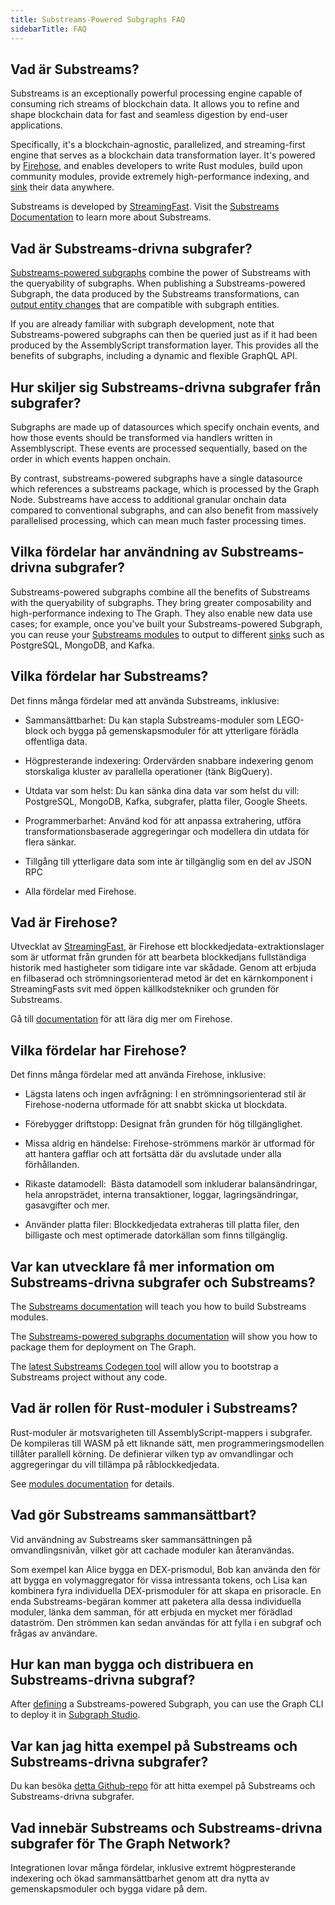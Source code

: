 ```yaml
---
title: Substreams-Powered Subgraphs FAQ
sidebarTitle: FAQ
---
```


## Vad är Substreams?

Substreams is an exceptionally powerful processing engine capable of consuming rich streams of blockchain data. It allows you to refine and shape blockchain data for fast and seamless digestion by end-user applications.

Specifically, it's a blockchain-agnostic, parallelized, and streaming-first engine that serves as a blockchain data transformation layer. It's powered by [Firehose](https://firehose.streamingfast.io/), and enables developers to write Rust modules, build upon community modules, provide extremely high-performance indexing, and [sink](/substreams/developing/sinks/sinks/) their data anywhere.

Substreams is developed by [StreamingFast](https://www.streamingfast.io/). Visit the [Substreams Documentation](/substreams/introduction/) to learn more about Substreams.

## Vad är Substreams-drivna subgrafer?

[Substreams-powered subgraphs](/sps/introduction/) combine the power of Substreams with the queryability of subgraphs. When publishing a Substreams-powered Subgraph, the data produced by the Substreams transformations, can [output entity changes](https://github.com/streamingfast/substreams-sink-entity-changes/blob/develop/substreams-entity-change/src/tables.rs) that are compatible with subgraph entities.

If you are already familiar with subgraph development, note that Substreams-powered subgraphs can then be queried just as if it had been produced by the AssemblyScript transformation layer. This provides all the benefits of subgraphs, including a dynamic and flexible GraphQL API.

## Hur skiljer sig Substreams-drivna subgrafer från subgrafer?

Subgraphs are made up of datasources which specify onchain events, and how those events should be transformed via handlers written in Assemblyscript. These events are processed sequentially, based on the order in which events happen onchain.

By contrast, substreams-powered subgraphs have a single datasource which references a substreams package, which is processed by the Graph Node. Substreams have access to additional granular onchain data compared to conventional subgraphs, and can also benefit from massively parallelised processing, which can mean much faster processing times.

## Vilka fördelar har användning av Substreams-drivna subgrafer?

Substreams-powered subgraphs combine all the benefits of Substreams with the queryability of subgraphs. They bring greater composability and high-performance indexing to The Graph. They also enable new data use cases; for example, once you've built your Substreams-powered Subgraph, you can reuse your [Substreams modules](https://docs.substreams.dev/reference-material/substreams-components/modules#modules) to output to different [sinks](https://substreams.streamingfast.io/reference-and-specs/manifests#sink) such as PostgreSQL, MongoDB, and Kafka.

## Vilka fördelar har Substreams?

Det finns många fördelar med att använda Substreams, inklusive:

- Sammansättbarhet: Du kan stapla Substreams-moduler som LEGO-block och bygga på gemenskapsmoduler för att ytterligare förädla offentliga data.

- Högpresterande indexering: Ordervärden snabbare indexering genom storskaliga kluster av parallella operationer (tänk BigQuery).

- Utdata var som helst: Du kan sänka dina data var som helst du vill: PostgreSQL, MongoDB, Kafka, subgrafer, platta filer, Google Sheets.

- Programmerbarhet: Använd kod för att anpassa extrahering, utföra transformationsbaserade aggregeringar och modellera din utdata för flera sänkar.

- Tillgång till ytterligare data som inte är tillgänglig som en del av JSON RPC

- Alla fördelar med Firehose.

## Vad är Firehose?

Utvecklat av [StreamingFast](https://www.streamingfast.io/), är Firehose ett blockkedjedata-extraktionslager som är utformat från grunden för att bearbeta blockkedjans fullständiga historik med hastigheter som tidigare inte var skådade. Genom att erbjuda en filbaserad och strömningsorienterad metod är det en kärnkomponent i StreamingFasts svit med öppen källkodstekniker och grunden för Substreams.

Gå till [documentation](https://firehose.streamingfast.io/) för att lära dig mer om Firehose.

## Vilka fördelar har Firehose?

Det finns många fördelar med att använda Firehose, inklusive:

- Lägsta latens och ingen avfrågning: I en strömningsorienterad stil är Firehose-noderna utformade för att snabbt skicka ut blockdata.

- Förebygger driftstopp: Designat från grunden för hög tillgänglighet.

- Missa aldrig en händelse: Firehose-strömmens markör är utformad för att hantera gafflar och att fortsätta där du avslutade under alla förhållanden.

- Rikaste datamodell:  Bästa datamodell som inkluderar balansändringar, hela anropsträdet, interna transaktioner, loggar, lagringsändringar, gasavgifter och mer.

- Använder platta filer: Blockkedjedata extraheras till platta filer, den billigaste och mest optimerade datorkällan som finns tillgänglig.

## Var kan utvecklare få mer information om Substreams-drivna subgrafer och Substreams?

The [Substreams documentation](/substreams/introduction/) will teach you how to build Substreams modules.

The [Substreams-powered subgraphs documentation](/sps/introduction/) will show you how to package them for deployment on The Graph.

The [latest Substreams Codegen tool](https://streamingfastio.medium.com/substreams-codegen-no-code-tool-to-bootstrap-your-project-a11efe0378c6) will allow you to bootstrap a Substreams project without any code.

## Vad är rollen för Rust-moduler i Substreams?

Rust-moduler är motsvarigheten till AssemblyScript-mappers i subgrafer. De kompileras till WASM på ett liknande sätt, men programmeringsmodellen tillåter parallell körning. De definierar vilken typ av omvandlingar och aggregeringar du vill tillämpa på råblockkedjedata.

See [modules documentation](https://docs.substreams.dev/reference-material/substreams-components/modules#modules) for details.

## Vad gör Substreams sammansättbart?

Vid användning av Substreams sker sammansättningen på omvandlingsnivån, vilket gör att cachade moduler kan återanvändas.

Som exempel kan Alice bygga en DEX-prismodul, Bob kan använda den för att bygga en volymaggregator för vissa intressanta tokens, och Lisa kan kombinera fyra individuella DEX-prismoduler för att skapa en prisoracle. En enda Substreams-begäran kommer att paketera alla dessa individuella moduler, länka dem samman, för att erbjuda en mycket mer förädlad dataström. Den strömmen kan sedan användas för att fylla i en subgraf och frågas av användare.

## Hur kan man bygga och distribuera en Substreams-drivna subgraf?

After [defining](/sps/introduction/) a Substreams-powered Subgraph, you can use the Graph CLI to deploy it in [Subgraph Studio](https://thegraph.com/studio/).

## Var kan jag hitta exempel på Substreams och Substreams-drivna subgrafer?

Du kan besöka [detta Github-repo](https://github.com/pinax-network/awesome-substreams) för att hitta exempel på Substreams och Substreams-drivna subgrafer.

## Vad innebär Substreams och Substreams-drivna subgrafer för The Graph Network?

Integrationen lovar många fördelar, inklusive extremt högpresterande indexering och ökad sammansättbarhet genom att dra nytta av gemenskapsmoduler och bygga vidare på dem.
